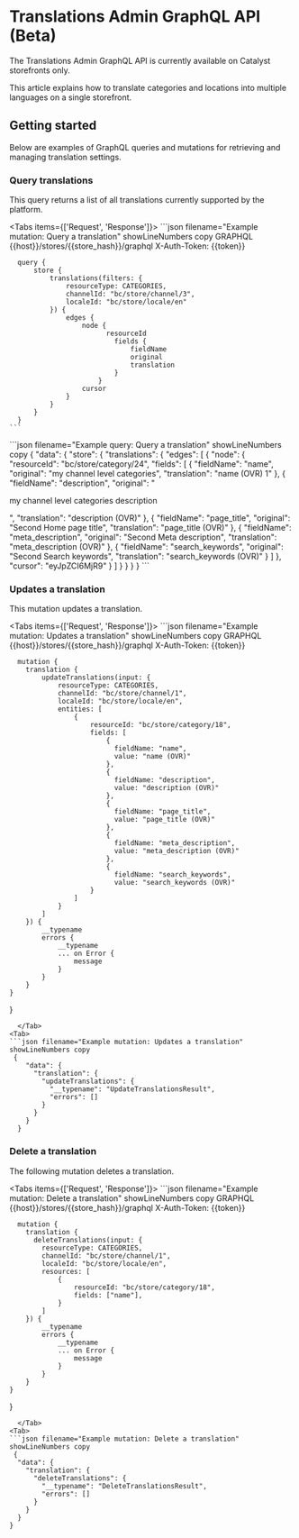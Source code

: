 # Translations Admin GraphQL API (Beta)

<Callout type="info">
The Translations Admin GraphQL API is currently available on Catalyst storefronts only.
</Callout>

This article explains how to translate categories and locations into multiple languages on a single storefront.

## Getting started

Below are examples of GraphQL queries and mutations for retrieving and managing translation settings.

### Query translations

This query returns a list of all translations currently supported by the platform.

<Tabs items={['Request', 'Response']}>
  <Tab>
    ```json filename="Example mutation: Query a translation" showLineNumbers copy
        GRAPHQL {{host}}/stores/{{store_hash}}/graphql
        X-Auth-Token: {{token}}

      query {
          store {
              translations(filters: {
                  resourceType: CATEGORIES,
                  channelId: "bc/store/channel/3",
                  localeId: "bc/store/locale/en"
              }) {
                  edges {
                      node {
                            resourceId
                              fields {
                                  fieldName
                                  original
                                  translation
                              }
                          }
                      cursor
                  }
              }
          }
      }
    ```
  </Tab>
<Tab>
```json filename="Example query: Query a translation" showLineNumbers copy
   {
  "data": {
    "store": {
      "translations": {
        "edges": [
          {
            "node": {
              "resourceId": "bc/store/category/24",
              "fields": [
                {
                  "fieldName": "name",
                  "original": "my channel level categories",
                  "translation": "name (OVR) 1"
                },
                {
                  "fieldName": "description",
                  "original": "<p>my channel level categories description</p>",
                  "translation": "description (OVR)"
                },
                {
                  "fieldName": "page_title",
                  "original": "Second Home page title",
                  "translation": "page_title (OVR)"
                },
                {
                  "fieldName": "meta_description",
                  "original": "Second Meta description",
                  "translation": "meta_description (OVR)"
                },
                {
                  "fieldName": "search_keywords",
                  "original": "Second Search keywords",
                  "translation": "search_keywords (OVR)"
                }
              ]
            },
            "cursor": "eyJpZCI6MjR9"
          }
        ]
      }
    }
  }
}
```
</Tab>
</Tabs>

### Updates a translation

This mutation updates a translation.

<Tabs items={['Request', 'Response']}>
  <Tab>
    ```json filename="Example mutation: Updates a translation" showLineNumbers copy
        GRAPHQL {{host}}/stores/{{store_hash}}/graphql
        X-Auth-Token: {{token}}

      mutation {
        translation {
            updateTranslations(input: {
                resourceType: CATEGORIES,
                channelId: "bc/store/channel/1",
                localeId: "bc/store/locale/en",
                entities: [
                    {
                        resourceId: "bc/store/category/18",
                        fields: [
                            {
                              fieldName: "name",
                              value: "name (OVR)"
                            },
                            {
                              fieldName: "description",
                              value: "description (OVR)"
                            },
                            {
                              fieldName: "page_title",
                              value: "page_title (OVR)"
                            },
                            {
                              fieldName: "meta_description",
                              value: "meta_description (OVR)"
                            },
                            {
                              fieldName: "search_keywords",
                              value: "search_keywords (OVR)"
                        }
                    ]
                }
            ]
        }) {
            __typename
            errors {
                __typename
                ... on Error {
                    message
                }
            }
        }
    }
}
```
  </Tab>
<Tab>
```json filename="Example mutation: Updates a translation" showLineNumbers copy
 {
    "data": {
      "translation": {
        "updateTranslations": {
          "__typename": "UpdateTranslationsResult",
          "errors": []
        }
      }
    }
  }
```
</Tab>
</Tabs>

### Delete a translation

The following mutation deletes a translation.

<Tabs items={['Request', 'Response']}>
  <Tab>
    ```json filename="Example mutation: Delete a translation" showLineNumbers copy
        GRAPHQL {{host}}/stores/{{store_hash}}/graphql
        X-Auth-Token: {{token}}

      mutation {
        translation {
          deleteTranslations(input: {
            resourceType: CATEGORIES,
            channelId: "bc/store/channel/1",
            localeId: "bc/store/locale/en",
            resources: [
                {
                    resourceId: "bc/store/category/18",
                    fields: ["name"],
                }
            ]
        }) {
            __typename
            errors {
                __typename
                ... on Error {
                    message
                }
            }
        }
    }
}
```
  </Tab>
<Tab>
```json filename="Example mutation: Delete a translation" showLineNumbers copy
 {
  "data": {
    "translation": {
      "deleteTranslations": {
        "__typename": "DeleteTranslationsResult",
        "errors": []
      }
    }
  }
}
```
</Tab>
</Tabs>


